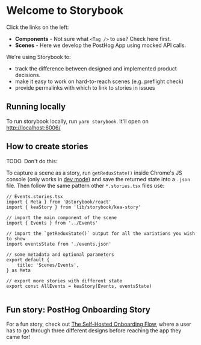 
<Meta title="Welcome" />

# Welcome to Storybook

Click the links on the left:

- **Components** - Not sure what `<Tag />` to use? Check here first.
- **Scenes** - Here we develop the PostHog App using mocked API calls.
<!-- - **Toolbar** - Play -->

We're using Storybook to:
- track the difference between designed and implemented product decisions.
- make it easy to work on hard-to-reach scenes (e.g. preflight check)
- provide permalinks with which to link to stories in issues

## Running locally

To run storybook locally, run `yarn storybook`. It'll open on [http://localhost:6006/](http://localhost:6006/)

## How to create stories

TODO. Don't do this:

To capture a scene as a story, run `getReduxState()` inside Chrome's JS console (only works in [dev mode](http://localhost:8000/)) and save the
returned state into a `.json` file. Then follow the same pattern other `*.stories.tsx` files use:

```tsx
// Events.stories.tsx
import { Meta } from '@storybook/react'
import { keaStory } from 'lib/storybook/kea-story'

// import the main component of the scene
import { Events } from '../Events'

// import the `getReduxState()` output for all the variations you wish to show
import eventsState from './events.json'

// some metadata and optional parameters
export default {
    title: 'Scenes/Events',
} as Meta

// export more stories with different state
export const AllEvents = keaStory(Events, eventsState)


```

## Fun story: PostHog Onboarding Story

For a fun story, check out [The Self-Hosted Onboarding Flow](/story/posthog-onboarding-1-preflight--initial), where a user
has to go through three different designs before reaching the app they came for!

